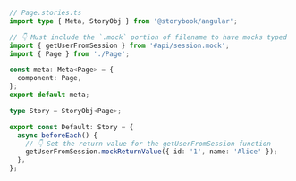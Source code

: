 ```ts
// Page.stories.ts
import type { Meta, StoryObj } from '@storybook/angular';

// 👇 Must include the `.mock` portion of filename to have mocks typed correctly
import { getUserFromSession } from '#api/session.mock';
import { Page } from './Page';

const meta: Meta<Page> = {
  component: Page,
};
export default meta;

type Story = StoryObj<Page>;

export const Default: Story = {
  async beforeEach() {
    // 👇 Set the return value for the getUserFromSession function
    getUserFromSession.mockReturnValue({ id: '1', name: 'Alice' });
  },
};
```
